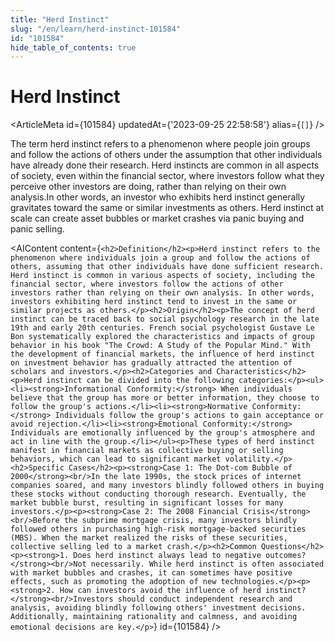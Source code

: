 ```yaml
---
title: "Herd Instinct"
slug: "/en/learn/herd-instinct-101584"
id: "101584"
hide_table_of_contents: true
---
```



# Herd Instinct

<ArticleMeta id={101584} updatedAt={'2023-09-25 22:58:58'} alias={`[]`} />
<div className='border-solid border-b border-t-0 my-4 border-[var(--ifm-color-gray-300)]' />

The term herd instinct refers to a phenomenon where people join groups and follow the actions of others under the assumption that other individuals have already done their research. Herd instincts are common in all aspects of society, even within the financial sector, where investors follow what they perceive other investors are doing, rather than relying on their own analysis.In other words, an investor who exhibits herd instinct generally gravitates toward the same or similar investments as others. Herd instinct at scale can create asset bubbles or market crashes via panic buying and panic selling.

<AIContent content={`<h2>Definition</h2><p>Herd instinct refers to the phenomenon where individuals join a group and follow the actions of others, assuming that other individuals have done sufficient research. Herd instinct is common in various aspects of society, including the financial sector, where investors follow the actions of other investors rather than relying on their own analysis. In other words, investors exhibiting herd instinct tend to invest in the same or similar projects as others.</p><h2>Origin</h2><p>The concept of herd instinct can be traced back to social psychology research in the late 19th and early 20th centuries. French social psychologist Gustave Le Bon systematically explored the characteristics and impacts of group behavior in his book "The Crowd: A Study of the Popular Mind." With the development of financial markets, the influence of herd instinct on investment behavior has gradually attracted the attention of scholars and investors.</p><h2>Categories and Characteristics</h2><p>Herd instinct can be divided into the following categories:</p><ul><li><strong>Informational Conformity:</strong> When individuals believe that the group has more or better information, they choose to follow the group's actions.</li><li><strong>Normative Conformity:</strong> Individuals follow the group's actions to gain acceptance or avoid rejection.</li><li><strong>Emotional Conformity:</strong> Individuals are emotionally influenced by the group's atmosphere and act in line with the group.</li></ul><p>These types of herd instinct manifest in financial markets as collective buying or selling behaviors, which can lead to significant market volatility.</p><h2>Specific Cases</h2><p><strong>Case 1: The Dot-com Bubble of 2000</strong><br/>In the late 1990s, the stock prices of internet companies soared, and many investors blindly followed others in buying these stocks without conducting thorough research. Eventually, the market bubble burst, resulting in significant losses for many investors.</p><p><strong>Case 2: The 2008 Financial Crisis</strong><br/>Before the subprime mortgage crisis, many investors blindly followed others in purchasing high-risk mortgage-backed securities (MBS). When the market realized the risks of these securities, collective selling led to a market crash.</p><h2>Common Questions</h2><p><strong>1. Does herd instinct always lead to negative outcomes?</strong><br/>Not necessarily. While herd instinct is often associated with market bubbles and crashes, it can sometimes have positive effects, such as promoting the adoption of new technologies.</p><p><strong>2. How can investors avoid the influence of herd instinct?</strong><br/>Investors should conduct independent research and analysis, avoiding blindly following others' investment decisions. Additionally, maintaining rationality and calmness, and avoiding emotional decisions are key.</p>`} id={101584} />
